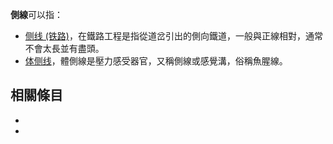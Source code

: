 '''側線'''可以指：

* [[侧线_(铁路)|侧线 (铁路)]]，在鐵路工程是指從道岔引出的側向鐵道，一般與正線相對，通常不會太長並有盡頭。
* [[体侧线|体侧线]]，體側線是壓力感受器官，又稱側線或感覺溝，俗稱魚腥線。

== 相關條目 ==
*{{lookfrom}}
*{{lookfrom|侧线}}

{{disambig|C|Cat=二字消歧义}}{{Authority control}}